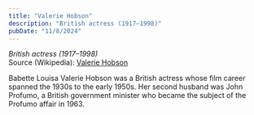 ```yaml
---
title: "Valerie Hobson"
description: "British actress (1917–1998)"
pubDate: "11/8/2024"
---
```


*British actress (1917–1998)*  
Source (Wikipedia): [Valerie Hobson][1]

Babette Louisa Valerie Hobson was a British actress whose film career spanned the 1930s to the early 1950s. Her second husband was John Profumo, a British government minister who became the subject of the Profumo affair in 1963.

[1]: https://en.wikipedia.org/wiki/Valerie_Hobson
